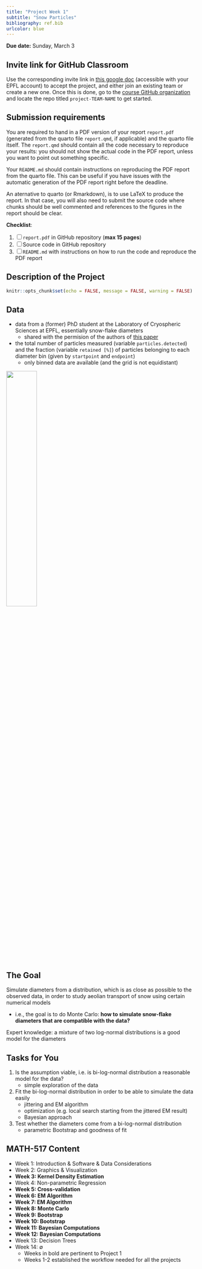 ```yaml
---
title: "Project Week 1"
subtitle: "Snow Particles"
bibliography: ref.bib
urlcolor: blue
---
```



::: callout-important
**Due date:** Sunday, March 3
:::

::: {.callout-note collapse="true"}
# Invite link for GitHub Classroom

Use the corresponding invite link in [this google doc](https://docs.google.com/document/d/12aVHO4med_qwvEkPE7KHtq1Tme0IVEXgEdLGZStvBco/edit?usp=sharing) (accessible with your EPFL account) to accept the project, and either join an existing team or create a new one. Once this is done, go to the [course GitHub organization](https://github.com/MATH-516) and locate the repo titled `project-TEAM-NAME` to get started.
:::

::: {.callout-warning collapse="true"}
# Submission requirements

You are required to hand in a PDF version of your report `report.pdf` (generated from the quarto file `report.qmd`, if applicable) and the quarto file itself. The `report.qmd` should contain all the code necessary to reproduce your results: you should not show the actual code in the PDF report, unless you want to point out something specific.

Your `README.md` should contain instructions on reproducing the PDF report from the quarto file. This can be useful if you have issues with the automatic generation of the PDF report right before the deadline.

An aternative to quarto (or Rmarkdown), is to use LaTeX to produce the report. In that case, you will also need to submit the source code where chunks should be well commented and references to the figures in the report should be clear.

**Checklist**:

1. [ ] `report.pdf` in GitHub repository (**max 15 pages**)
2. [ ]  Source code in GitHub repository 
3. [ ] `README.md` with instructions on how to run the code and reproduce the PDF report
:::

::: {.callout-note collapse="true"}
# Description of the Project

```r
knitr::opts_chunk$set(echo = FALSE, message = FALSE, warning = FALSE)
```

## Data

-   data from a (former) PhD student at the Laboratory of Cryospheric Sciences at EPFL, essentially snow-flake diameters
    -   shared with the permision of the authors of [this paper](https://www.sciencedirect.com/science/article/pii/S1875963717301246)
-   the total number of particles measured (variable `particles.detected`) and the fraction (variable `retained [%]`) of particles belonging to each diameter bin (given by `startpoint` and `endpoint`)
    -   only binned data are available (and the grid is not equidistant)

\footnotesize

![](/images/snow_snap.png){width=40%}

\normalsize

## The Goal

Simulate diameters from a distribution, which is as close as possible to the observed data, in order to study aeolian transport of snow using certain numerical models

-   i.e., the goal is to do Monte Carlo: **how to simulate snow-flake diameters that are compatible with the data?**

Expert knowledge: a mixture of two log-normal distributions is a good model for the diameters

## Tasks for You

1.  Is the assumption viable, i.e. is bi-log-normal distribution a reasonable model for the data?
    -   simple exploration of the data
2.  Fit the bi-log-normal distribution in order to be able to simulate the data easily
    -   jittering and EM algorithm
    -   optimization (e.g. local search starting from the jittered EM result)
    -   Bayesian approach
3.  Test whether the diameters come from a bi-log-normal distribution
    -   parametric Bootstrap and goodness of fit

## MATH-517 Content

-   Week 1: Introduction & Software & Data Considerations
-   Week 2: Graphics & Visualization
-   **Week 3: Kernel Density Estimation**
-   Week 4: Non-parametric Regression
-   **Week 5: Cross-validation**
-   **Week 6: EM Algorithm**
-   **Week 7: EM Algorithm**
-   **Week 8: Monte Carlo**
-   **Week 9: Bootstrap**
-   **Week 10: Bootstrap**
-   **Week 11: Bayesian Computations**
-   **Week 12: Bayesian Computations**
-   Week 13: Decision Trees
-   Week 14: $\emptyset$
    -   Weeks in bold are pertinent to Project 1
    -   Weeks 1-2 established the workflow needed for all the projects

:::
